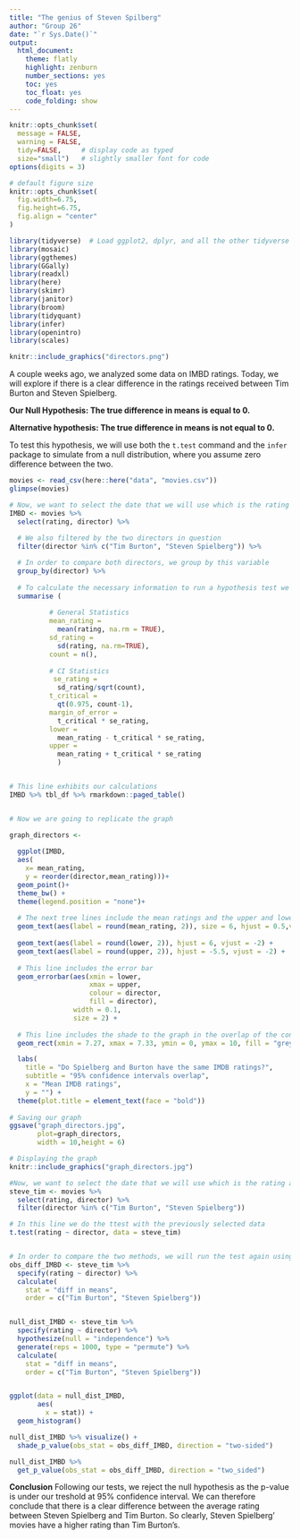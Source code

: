 ```yaml
---
title: "The genius of Steven Spilberg"
author: "Group 26"
date: "`r Sys.Date()`"
output:
  html_document:
    theme: flatly
    highlight: zenburn
    number_sections: yes
    toc: yes
    toc_float: yes
    code_folding: show
---
```



```r
knitr::opts_chunk$set(
  message = FALSE, 
  warning = FALSE, 
  tidy=FALSE,     # display code as typed
  size="small")   # slightly smaller font for code
options(digits = 3)

# default figure size
knitr::opts_chunk$set(
  fig.width=6.75, 
  fig.height=6.75,
  fig.align = "center"
)
```


```r
library(tidyverse)  # Load ggplot2, dplyr, and all the other tidyverse packages
library(mosaic)
library(ggthemes)
library(GGally)
library(readxl)
library(here)
library(skimr)
library(janitor)
library(broom)
library(tidyquant)
library(infer)
library(openintro)
library(scales)
```


```r
knitr::include_graphics("directors.png")
```

A couple weeks ago, we analyzed some data on IMBD ratings. Today, we will explore if there is a clear difference in the ratings received between Tim Burton and Steven Spielberg.

**Our Null Hypothesis: The true difference in means is equal to 0.**

**Alternative hypothesis: The true difference in means is not equal to 0.**


To test this hypothesis, we will use both the `t.test` command and the `infer` package to simulate from a null distribution, where you assume zero difference between the two.

```r
movies <- read_csv(here::here("data", "movies.csv"))
glimpse(movies)
```
```r

# Now, we want to select the date that we will use which is the rating and the directors
IMBD <- movies %>% 
  select(rating, director) %>% 
  
  # We also filtered by the two directors in question
  filter(director %in% c("Tim Burton", "Steven Spielberg")) %>% 

  # In order to compare both directors, we group by this variable
  group_by(director) %>% 
  
  # To calculate the necessary information to run a hypothesis test we use summarise
  summarise (
         
          # General Statistics
          mean_rating = 
            mean(rating, na.rm = TRUE),
          sd_rating = 
            sd(rating, na.rm=TRUE),
          count = n(),
         
          # CI Statistics
           se_rating = 
            sd_rating/sqrt(count),
          t_critical = 
            qt(0.975, count-1), 
          margin_of_error = 
            t_critical * se_rating,
          lower = 
            mean_rating - t_critical * se_rating,
          upper = 
            mean_rating + t_critical * se_rating
            )


# This line exhibits our calculations
IMBD %>% tbl_df %>% rmarkdown::paged_table()


# Now we are going to replicate the graph

graph_directors <- 
  
  ggplot(IMBD, 
  aes(
    x= mean_rating,
    y = reorder(director,mean_rating)))+
  geom_point()+
  theme_bw() +
  theme(legend.position = "none")+
  
  # The next tree lines include the mean ratings and the upper and lower boundaries of the CI
  geom_text(aes(label = round(mean_rating, 2)), size = 6, hjust = 0.5,vjust = -1)+
  
  geom_text(aes(label = round(lower, 2)), hjust = 6, vjust = -2) +
  geom_text(aes(label = round(upper, 2)), hjust = -5.5, vjust = -2) +
  
  # This line includes the error bar 
  geom_errorbar(aes(xmin = lower, 
                    xmax = upper, 
                    colour = director, 
                    fill = director), 
                width = 0.1, 
                size = 2) +
  
  # This line includes the shade to the graph in the overlap of the confidence intervals
  geom_rect(xmin = 7.27, xmax = 7.33, ymin = 0, ymax = 10, fill = "grey", aes(alpha = 0.1))+

  labs(
    title = "Do Spielberg and Burton have the same IMDB ratings?",
    subtitle = "95% confidence intervals overlap", 
    x = "Mean IMDB ratings", 
    y = "") +
  theme(plot.title = element_text(face = "bold"))
  
# Saving our graph
ggsave("graph_directors.jpg",
       plot=graph_directors,
       width = 10,height = 6)

# Displaying the graph
knitr::include_graphics("graph_directors.jpg")

```

```r

#Now, we want to select the date that we will use which is the rating and the directors
steve_tim <- movies %>% 
  select(rating, director) %>% 
  filter(director %in% c("Tim Burton", "Steven Spielberg")) 

# In this line we do the ttest with the previously selected data
t.test(rating ~ director, data = steve_tim)


# In order to compare the two methods, we will run the test again using the "infer" package
obs_diff_IMBD <- steve_tim %>%
  specify(rating ~ director) %>%
  calculate(
    stat = "diff in means", 
    order = c("Tim Burton", "Steven Spielberg"))


null_dist_IMBD <- steve_tim %>%
  specify(rating ~ director) %>%
  hypothesize(null = "independence") %>%
  generate(reps = 1000, type = "permute") %>%
  calculate(
    stat = "diff in means", 
    order = c("Tim Burton", "Steven Spielberg"))


ggplot(data = null_dist_IMBD, 
       aes(
         x = stat)) +
  geom_histogram()

null_dist_IMBD %>% visualize() +
  shade_p_value(obs_stat = obs_diff_IMBD, direction = "two-sided")

null_dist_IMBD %>%
  get_p_value(obs_stat = obs_diff_IMBD, direction = "two_sided")

```
**Conclusion**
Following our tests, we reject the null hypothesis as the p-value is under our treshold at 95% confidence interval. We can therefore conclude that there is a clear difference between the average rating between Steven Spielberg and Tim Burton. So clearly, Steven Spielberg' movies have a higher rating than Tim Burton's.


